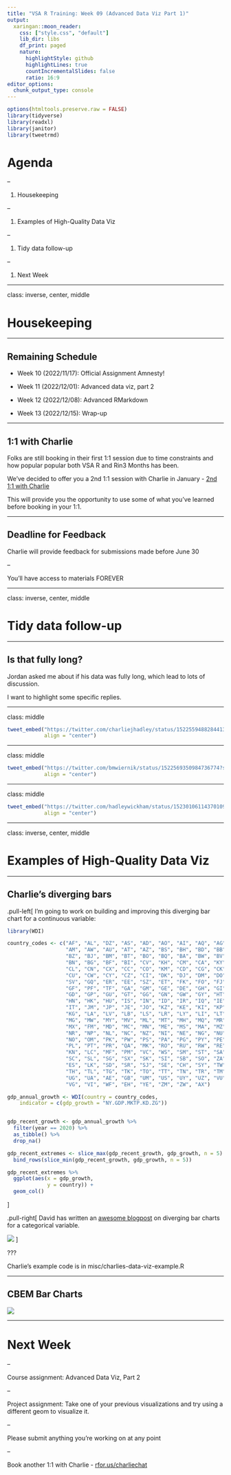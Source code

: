 ```yaml
---
title: "VSA R Training: Week 09 (Advanced Data Viz Part 1)"
output:
  xaringan::moon_reader:
    css: ["style.css", "default"]
    lib_dir: libs
    df_print: paged
    nature:
      highlightStyle: github
      highlightLines: true
      countIncrementalSlides: false
      ratio: 16:9
editor_options: 
  chunk_output_type: console
---
```


```r
options(htmltools.preserve.raw = FALSE)
library(tidyverse)
library(readxl)
library(janitor)
library(tweetrmd)
```


<!---- PLAN

- tidy data twitter thread (https://twitter.com/bmwiernik/status/1522569350984736774?s=20&t=v33LmZICAXn9ps040K1lUg)

We do:User-defined functions for making charts


Group work: Given a dataset and a VERY basic data visualisation, ask them to suggest alternative geoms or use of {ggtext}

Nomimate someone to present to the group and then cycle. (this is all conceptual)


--->



# Agenda

--

1. Housekeeping

--

1. Examples of High-Quality Data Viz

--

1. Tidy data follow-up

--

1. Next Week

---

class: inverse, center, middle

# Housekeeping

---

## Remaining Schedule

- Week 10 (2022/11/17): Official Assignment Amnesty!

- Week 11 (2022/12/01): Advanced data viz, part 2

- Week 12 (2022/12/08): Advanced RMarkdown

- Week 13 (2022/12/15): Wrap-up

---

## 1:1 with Charlie

Folks are still booking in their first 1:1 session due to time constraints and how popular popular both VSA R and Rin3 Months has been.

We've decided to offer you a 2nd 1:1 session with Charlie in January - [2nd 1:1 with Charlie](https://savvycal.com/charliejhadley-r-for-the-rest-of-us/2nd-1to1-jan-2023)

This will provide you the opportunity to use some of what you've learned before booking in your 1:1.

---

## Deadline for Feedback

Charlie will provide feedback for submissions made before June 30

--

You'll have access to materials FOREVER

---

class: inverse, center, middle

# Tidy data follow-up

---

## Is that fully long?

Jordan asked me about if his data was fully long, which lead to lots of discussion.

I want to highlight some specific replies.

---

class: middle

```r
tweet_embed("https://twitter.com/charliejhadley/status/1522559488284413954?s=20&t=61mKY4heLMRPg6EufTPQig",
            align = "center")
```

---

class: middle

```r
tweet_embed("https://twitter.com/bmwiernik/status/1522569350984736774?s=20&t=06GHVzjmarHqZEdoKnKlEg",
            align = "center")
```

---

class: middle

```r
tweet_embed("https://twitter.com/hadleywickham/status/1523010611437010949",
            align = "center")
```


---

class: inverse, center, middle

# Examples of High-Quality Data Viz

---

## Charlie's diverging bars

.pull-left[
I'm going to work on building and improving this diverging bar chart for a continuous variable:

```r
library(WDI)

country_codes <- c("AF", "AL", "DZ", "AS", "AD", "AO", "AI", "AQ", "AG", "AR", 
                   "AM", "AW", "AU", "AT", "AZ", "BS", "BH", "BD", "BB", "BY", "BE", 
                   "BZ", "BJ", "BM", "BT", "BO", "BQ", "BA", "BW", "BV", "BR", "IO", 
                   "BN", "BG", "BF", "BI", "CV", "KH", "CM", "CA", "KY", "CF", "TD", 
                   "CL", "CN", "CX", "CC", "CO", "KM", "CD", "CG", "CK", "CR", "HR", 
                   "CU", "CW", "CY", "CZ", "CI", "DK", "DJ", "DM", "DO", "EC", "EG", 
                   "SV", "GQ", "ER", "EE", "SZ", "ET", "FK", "FO", "FJ", "FI", "FR", 
                   "GF", "PF", "TF", "GA", "GM", "GE", "DE", "GH", "GI", "GR", "GL", 
                   "GD", "GP", "GU", "GT", "GG", "GN", "GW", "GY", "HT", "HM", "VA", 
                   "HN", "HK", "HU", "IS", "IN", "ID", "IR", "IQ", "IE", "IM", "IL", 
                   "IT", "JM", "JP", "JE", "JO", "KZ", "KE", "KI", "KP", "KR", "KW", 
                   "KG", "LA", "LV", "LB", "LS", "LR", "LY", "LI", "LT", "LU", "MO", 
                   "MG", "MW", "MY", "MV", "ML", "MT", "MH", "MQ", "MR", "MU", "YT", 
                   "MX", "FM", "MD", "MC", "MN", "ME", "MS", "MA", "MZ", "MM", NA, 
                   "NR", "NP", "NL", "NC", "NZ", "NI", "NE", "NG", "NU", "NF", "MP", 
                   "NO", "OM", "PK", "PW", "PS", "PA", "PG", "PY", "PE", "PH", "PN", 
                   "PL", "PT", "PR", "QA", "MK", "RO", "RU", "RW", "RE", "BL", "SH", 
                   "KN", "LC", "MF", "PM", "VC", "WS", "SM", "ST", "SA", "SN", "RS", 
                   "SC", "SL", "SG", "SX", "SK", "SI", "SB", "SO", "ZA", "GS", "SS", 
                   "ES", "LK", "SD", "SR", "SJ", "SE", "CH", "SY", "TW", "TJ", "TZ", 
                   "TH", "TL", "TG", "TK", "TO", "TT", "TN", "TR", "TM", "TC", "TV", 
                   "UG", "UA", "AE", "GB", "UM", "US", "UY", "UZ", "VU", "VE", "VN", 
                   "VG", "VI", "WF", "EH", "YE", "ZM", "ZW", "AX")

gdp_annual_growth <- WDI(country = country_codes,
    indicator = c(gdp_growth = "NY.GDP.MKTP.KD.ZG"))


gdp_recent_growth <- gdp_annual_growth %>% 
  filter(year == 2020) %>% 
  as_tibble() %>% 
  drop_na()

gdp_recent_extremes <- slice_max(gdp_recent_growth, gdp_growth, n = 5) %>% 
  bind_rows(slice_min(gdp_recent_growth, gdp_growth, n = 5))

gdp_recent_extremes %>% 
  ggplot(aes(x = gdp_growth,
             y = country)) +
  geom_col()
```


]

.pull-right[
David has written an [awesome blogpost](https://rfortherestofus.com/2021/10/diverging-bar-chart/) on diverging bar charts for a categorical variable.


<img src='https://rfortherestofus.com/wp-content/uploads/2021/10/diverging-bar-chart-featured-2048x1153.png'/>
]

???

Charlie's example code is in misc/charlies-data-viz-example.R

---

## CBEM Bar Charts

![](images/cbem-example.jpeg)

---

# Next Week

--

Course assignment: Advanced Data Viz, Part 2

--

Project assignment: Take one of your previous visualizations and try using a different geom to visualize it.

--

Please submit anything you're working on at any point

--

Book another 1:1 with Charlie - [rfor.us/charliechat](https://rfor.us/charliechat)

